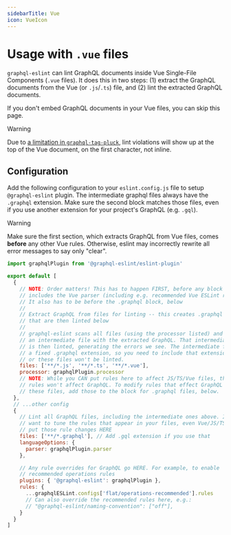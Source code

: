 ```yaml
---
sidebarTitle: Vue
icon: VueIcon
---
```


# Usage with `.vue` files

<OfficialExampleCallout gitFolder="vue-code-file" />

`graphql-eslint` can lint GraphQL documents inside Vue Single-File Components (`.vue` files). It
does this in two steps: (1) extract the GraphQL documents from the Vue (or `.js`/`.ts`) file, and
(2) lint the extracted GraphQL documents.

If you don't embed GraphQL documents in your Vue files, you can skip this page.

> [!WARNING]
>
> Due to
> [a limitation in `graphql-tag-pluck`](https://github.com/dimaMachina/graphql-eslint/issues/2103),
> lint violations will show up at the top of the Vue document, on the first character, not inline.

## Configuration

Add the following configuration to your `eslint.config.js` file to setup `@graphql-eslint` plugin.
The intermediate graphql files always have the `.graphql` extension. Make sure the second block
matches those files, even if you use another extension for your project's GraphQL (e.g. `.gql`).

> [!WARNING]
>
> Make sure the first section, which extracts GraphQL from Vue files, comes **before** any other Vue
> rules. Otherwise, eslint may incorrectly rewrite all error messages to say only "clear".

```js filename="eslint.config.js"
import graphqlPlugin from '@graphql-eslint/eslint-plugin'

export default [
  {
    // NOTE: Order matters! This has to happen FIRST, before any block that
    // includes the Vue parser (including e.g. recommended Vue ESLint rules).
    // It also has to be before the .graphql block, below
    //
    // Extract GraphQL from files for linting -- this creates .graphql files
    // that are then linted below
    //
    // graphql-eslint scans all files (using the processor listed) and outputs
    // an intermediate file with the extracted GraphQL. That intermediate file
    // is then linted, generating the errors we see. The intermediate file has
    // a fixed .graphql extension, so you need to include that extension below
    // or these files won't be linted.
    files: ['**/*.js', '**/*.ts', '**/*.vue'],
    processor: graphqlPlugin.processor
    // NOTE: While you CAN put rules here to affect JS/TS/Vue files, those
    // rules won't affect GraphQL. To modify rules that effect GraphQL inside
    // these files, add those to the block for .graphql files, below.
  },
  // ...other config
  {
    // Lint all GraphQL files, including the intermediate ones above. If you
    // want to tune the rules that appear in your files, even Vue/JS/TS files,
    // put those rule changes HERE
    files: ['**/*.graphql'], // Add .gql extension if you use that
    languageOptions: {
      parser: graphqlPlugin.parser
    },

    // Any rule overrides for GraphQL go HERE. For example, to enable
    // recommended operations rules
    plugins: { '@graphql-eslint': graphqlPlugin },
    rules: {
      ...graphqlESLint.configs['flat/operations-recommended'].rules
      // Can also override the recommended rules here, e.g.:
      // "@graphql-eslint/naming-convention": ["off"],
    }
  }
]
```
